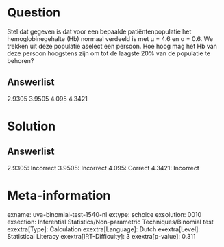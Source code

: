Question
========

Stel dat gegeven is dat voor een bepaalde patiëntenpopulatie het
hemoglobinegehalte (Hb) normaal verdeeld is met μ = 4.6 en σ = 0.6. We
trekken uit deze populatie aselect een persoon. Hoe hoog mag het Hb van
deze persoon hoogstens zijn om tot de laagste 20% van de populatie te
behoren?

Answerlist
----------

2.9305
3.9505
4.095
4.3421

Solution
========

Answerlist
----------

2.9305: Incorrect
3.9505: Incorrect
4.095: Correct
4.3421: Incorrect

Meta-information
================
exname: uva-binomial-test-1540-nl
extype: schoice
exsolution: 0010
exsection: Inferential Statistics/Non-parametric Techniques/Binomial test
exextra[Type]: Calculation
exextra[Language]: Dutch
exextra[Level]: Statistical Literacy
exextra[IRT-Difficulty]: 3
exextra[p-value]: 0.311

